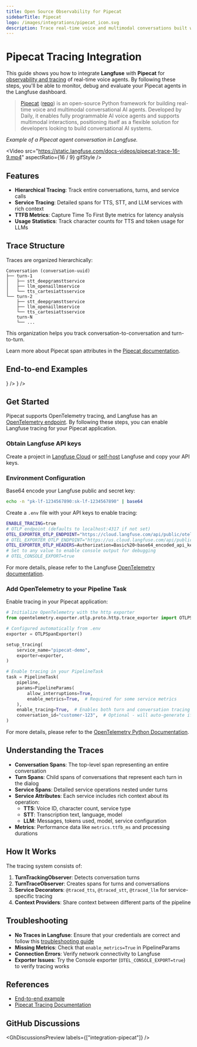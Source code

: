```yaml
---
title: Open Source Observability for Pipecat
sidebarTitle: Pipecat
logo: /images/integrations/pipecat_icon.svg
description: Trace real-time voice and multimodal conversations built with Pipecat using Langfuse.
---
```


# Pipecat Tracing Integration

This guide shows you how to integrate **Langfuse** with **Pipecat** for [observability and tracing](/docs/tracing) of real-time voice agents. By following these steps, you'll be able to monitor, debug and evaluate your Pipecat agents in the Langfuse dashboard.

> [Pipecat](https://www.pipecat.ai) ([repo](https://github.com/pipecat-ai/pipecat)) is an open-source Python framework for building real-time voice and multimodal conversational AI agents. Developed by Daily, it enables fully programmable AI voice agents and supports multimodal interactions, positioning itself as a flexible solution for developers looking to build conversational AI systems.

_Example of a Pipecat agent conversation in Langfuse._

<Video
  src="https://static.langfuse.com/docs-videos/pipecat-trace-16-9.mp4"
  aspectRatio={16 / 9}
  gifStyle
/>

## Features

- **Hierarchical Tracing**: Track entire conversations, turns, and service calls
- **Service Tracing**: Detailed spans for TTS, STT, and LLM services with rich context
- **TTFB Metrics**: Capture Time To First Byte metrics for latency analysis
- **Usage Statistics**: Track character counts for TTS and token usage for LLMs

## Trace Structure

Traces are organized hierarchically:

```
Conversation (conversation-uuid)
├── turn-1
│   ├── stt_deepgramsttservice
│   ├── llm_openaillmservice
│   └── tts_cartesiattsservice
└── turn-2
    ├── stt_deepgramsttservice
    ├── llm_openaillmservice
    └── tts_cartesiattsservice
    turn-N
    └── ...
```

This organization helps you track conversation-to-conversation and turn-to-turn.

Learn more about Pipecat span attributes in the [Pipecat documentation](https://docs.pipecat.ai/server/utilities/opentelemetry).

## End-to-end Examples


<Cards num={2}>
  <Card
    title="Video guide"
    href="https://github.com/langfuse/langfuse-examples/tree/main/applications/langchat"
    icon={<FileCode />}
  />
  <Card
    title="End-to-end example"
    href="https://github.com/pipecat-ai/pipecat-examples/tree/main/open-telemetry/langfuse"
    icon={<FileCode />}
  />
</Cards>


## Get Started

Pipecat supports OpenTelemetry tracing, and Langfuse has an [OpenTelemetry endpoint](/docs/opentelemetry/get-started). By following these steps, you can enable Langfuse tracing for your Pipecat application.

<Steps>

### Obtain Langfuse API keys

Create a project in [Langfuse Cloud](https://cloud.langfuse.com) or [self-host](/self-hosting) Langfuse and copy your API keys.

### Environment Configuration

Base64 encode your Langfuse public and secret key:

```bash filename="terminal"
echo -n "pk-lf-1234567890:sk-lf-1234567890" | base64
```

Create a `.env` file with your API keys to enable tracing:

```bash filename=".env"
ENABLE_TRACING=true
# OTLP endpoint (defaults to localhost:4317 if not set)
OTEL_EXPORTER_OTLP_ENDPOINT="https://cloud.langfuse.com/api/public/otel" # 🇪🇺 EU data region
# OTEL_EXPORTER_OTLP_ENDPOINT="https://us.cloud.langfuse.com/api/public/otel" # 🇺🇸 US data region
OTEL_EXPORTER_OTLP_HEADERS=Authorization=Basic%20<base64_encoded_api_key>
# Set to any value to enable console output for debugging
# OTEL_CONSOLE_EXPORT=true
```

For more details, please refer to the Langfuse [OpenTelemetry documentation](/docs/opentelemetry/get-started).

### Add OpenTelemetry to your Pipeline Task

Enable tracing in your Pipecat application:

```python filename="main.py"
# Initialize OpenTelemetry with the http exporter
from opentelemetry.exporter.otlp.proto.http.trace_exporter import OTLPSpanExporter

# Configured automatically from .env
exporter = OTLPSpanExporter()

setup_tracing(
    service_name="pipecat-demo",
    exporter=exporter,
)

# Enable tracing in your PipelineTask
task = PipelineTask(
    pipeline,
    params=PipelineParams(
        allow_interruptions=True,
        enable_metrics=True,  # Required for some service metrics
    ),
    enable_tracing=True,  # Enables both turn and conversation tracing
    conversation_id="customer-123",  # Optional - will auto-generate if not provided
)
```

For more details, please refer to the [OpenTelemetry Python Documentation](https://opentelemetry-python.readthedocs.io/).

</Steps>

## Understanding the Traces

- **Conversation Spans**: The top-level span representing an entire conversation
- **Turn Spans**: Child spans of conversations that represent each turn in the dialog
- **Service Spans**: Detailed service operations nested under turns
- **Service Attributes**: Each service includes rich context about its operation:
  - **TTS**: Voice ID, character count, service type
  - **STT**: Transcription text, language, model
  - **LLM**: Messages, tokens used, model, service configuration
- **Metrics**: Performance data like `metrics.ttfb_ms` and processing durations

## How It Works

The tracing system consists of:

1. **TurnTrackingObserver**: Detects conversation turns
2. **TurnTraceObserver**: Creates spans for turns and conversations
3. **Service Decorators**: `@traced_tts`, `@traced_stt`, `@traced_llm` for service-specific tracing
4. **Context Providers**: Share context between different parts of the pipeline

## Troubleshooting

- **No Traces in Langfuse**: Ensure that your credentials are correct and follow this [troubleshooting guide](/faq/all/missing-traces)
- **Missing Metrics**: Check that `enable_metrics=True` in PipelineParams
- **Connection Errors**: Verify network connectivity to Langfuse
- **Exporter Issues**: Try the Console exporter (`OTEL_CONSOLE_EXPORT=true`) to verify tracing works

## References

- [End-to-end example](https://github.com/pipecat-ai/pipecat-examples/tree/main/open-telemetry/langfuse)
- [Pipecat Tracing Documentation](https://docs.pipecat.ai/server/utilities/opentelemetry)

## GitHub Discussions


<GhDiscussionsPreview labels={["integration-pipecat"]} />
